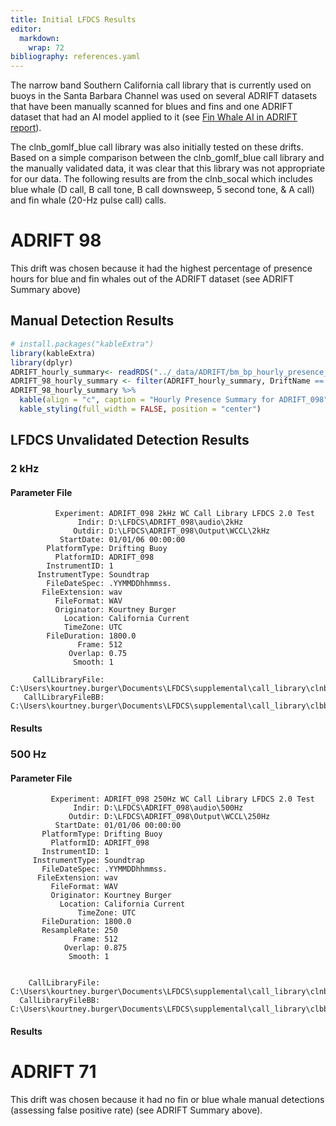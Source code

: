 ```yaml
---
title: Initial LFDCS Results
editor: 
  markdown: 
    wrap: 72
bibliography: references.yaml
---
```


The narrow band Southern California call library that is currently used
on buoys in the Santa Barbara Channel was used on several ADRIFT
datasets that have been manually scanned for blues and fins and one
ADRIFT dataset that had an AI model applied to it (see [Fin Whale AI in
ADRIFT report](https://sael-swfsc.github.io/Adrift/content/finAI.html)).

The clnb_gomlf_blue call library was also initially tested on these
drifts. Based on a simple comparison between the clnb_gomlf_blue call
library and the manually validated data, it was clear that this library
was not appropriate for our data. The following results are from the
clnb_socal which includes blue whale (D call, B call tone, B call
downsweep, 5 second tone, & A call) and fin whale (20-Hz pulse call)
calls.

# ADRIFT 98

This drift was chosen because it had the highest percentage of presence
hours for blue and fin whales out of the ADRIFT dataset (see ADRIFT
Summary above)

## Manual Detection Results

```r
# install.packages("kableExtra")
library(kableExtra)
library(dplyr)
ADRIFT_hourly_summary<- readRDS("../_data/ADRIFT/bm_bp_hourly_presence_summary.rds")
ADRIFT_98_hourly_summary <- filter(ADRIFT_hourly_summary, DriftName == "ADRIFT_098")
ADRIFT_98_hourly_summary %>%
  kable(align = "c", caption = "Hourly Presence Summary for ADRIFT_098") %>%
  kable_styling(full_width = FALSE, position = "center")
```

## LFDCS Unvalidated Detection Results

### 2 kHz

#### Parameter File

```         
          Experiment: ADRIFT_098 2kHz WC Call Library LFDCS 2.0 Test
               Indir: D:\LFDCS\ADRIFT_098\audio\2kHz        
              Outdir: D:\LFDCS\ADRIFT_098\Output\WCCL\2kHz
           StartDate: 01/01/06 00:00:00
        PlatformType: Drifting Buoy
          PlatformID: ADRIFT_098
        InstrumentID: 1
      InstrumentType: Soundtrap
        FileDateSpec: .YYMMDDhhmmss.
       FileExtension: wav
          FileFormat: WAV
          Originator: Kourtney Burger
            Location: California Current
            TimeZone: UTC
        FileDuration: 1800.0
               Frame: 512
             Overlap: 0.75
              Smooth: 1

     CallLibraryFile: C:\Users\kourtney.burger\Documents\LFDCS\supplemental\call_library\clnb_socal\call_library.nc
   CallLibraryFileBB: C:\Users\kourtney.burger\Documents\LFDCS\supplemental\call_library\clbb_gom\call_library_broadband_gom.nc
```

#### Results

### 500 Hz

#### Parameter File

```         
         Experiment: ADRIFT_098 250Hz WC Call Library LFDCS 2.0 Test
              Indir: D:\LFDCS\ADRIFT_098\audio\500Hz        
             Outdir: D:\LFDCS\ADRIFT_098\Output\WCCL\250Hz
          StartDate: 01/01/06 00:00:00
       PlatformType: Drifting Buoy
         PlatformID: ADRIFT_098
       InstrumentID: 1
     InstrumentType: Soundtrap
       FileDateSpec: .YYMMDDhhmmss.
      FileExtension: wav
         FileFormat: WAV
         Originator: Kourtney Burger
           Location: California Current
               TimeZone: UTC
       FileDuration: 1800.0
       ResampleRate: 250
              Frame: 512
            Overlap: 0.875
             Smooth: 1


    CallLibraryFile: C:\Users\kourtney.burger\Documents\LFDCS\supplemental\call_library\clnb_socal\call_library.nc
  CallLibraryFileBB: C:\Users\kourtney.burger\Documents\LFDCS\supplemental\call_library\clbb_gom\call_library_broadband_gom.nc
```

#### Results

# ADRIFT 71

This drift was chosen because it had no fin or blue whale manual
detections (assessing false positive rate) (see ADRIFT Summary above).
